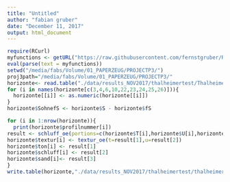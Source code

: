 ```yaml
---
title: "Untitled"
author: "fabian gruber"
date: "December 11, 2017"
output: html_document
---
```


```r
require(RCurl)
myfunctions <- getURL("https://raw.githubusercontent.com/fernstgruber/Rstuff/master/fabiansandrossitersfunctions.R", ssl.verifypeer = FALSE)
eval(parse(text = myfunctions))
setwd("/media/fabs/Volume/01_PAPERZEUG/PROJECTP3/")
proj3path="/media/fabs/Volume/01_PAPERZEUG/PROJECTP3/"
horizonte<- read.table("./data/results_NOV2017/thalheimertest/Thalheimerseppprofile_hor_texturberechnung.csv",sep="\t",header=T)
for (i in names(horizonte[c(3,4,6,10,22,23,24,25,26)])){
  horizonte[[i]] <- as.numeric(horizonte[[i]])
}
horizonte$SohnefS <- horizonte$S - horizonte$fS
```



```r
for (i in 1:nrow(horizonte)){
  print(horizonte$profilnummer[i])
result <- schluff_oe(portions=c(horizonte$T[i],horizonte$U[i],horizonte$fS[i], horizonte$SohnefS[i]),breaks=c(0.002,0.05,0.1,2))
horizonte$textur[i] <- textur_oe(t=result[1],u=result[2])
horizonte$ton[i] <- result[1]
horizonte$schluff[i] <- result[2]
horizonte$sand[i]<- result[3]
}
write.table(horizonte,"./data/results_NOV2017/thalheimertest/thalheimerhorizontemittextur.txt",sep="\t",row.names=F)

```
